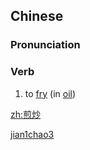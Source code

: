 ==Chinese==
{{zh-forms}}

===Pronunciation===
{{zh-pron
|m=jiānchǎo
|c=zin1 caau2
|cat=v
}}

===Verb===
{{zh-verb}}

# {{lb|zh|literary}} to [[fry]] (in [[oil]])

[[Category:Mandarin literary terms|jian1chao3]]

[[zh:煎炒]]